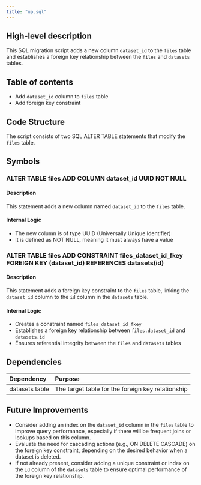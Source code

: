 ```yaml
---
title: "up.sql"
---
```


## High-level description
This SQL migration script adds a new column `dataset_id` to the `files` table and establishes a foreign key relationship between the `files` and `datasets` tables.

## Table of contents
- Add `dataset_id` column to `files` table
- Add foreign key constraint

## Code Structure
The script consists of two SQL ALTER TABLE statements that modify the `files` table.

## Symbols

### ALTER TABLE files ADD COLUMN dataset_id UUID NOT NULL
#### Description
This statement adds a new column named `dataset_id` to the `files` table.

#### Internal Logic
- The new column is of type UUID (Universally Unique Identifier)
- It is defined as NOT NULL, meaning it must always have a value

### ALTER TABLE files ADD CONSTRAINT files_dataset_id_fkey FOREIGN KEY (dataset_id) REFERENCES datasets(id)
#### Description
This statement adds a foreign key constraint to the `files` table, linking the `dataset_id` column to the `id` column in the `datasets` table.

#### Internal Logic
- Creates a constraint named `files_dataset_id_fkey`
- Establishes a foreign key relationship between `files.dataset_id` and `datasets.id`
- Ensures referential integrity between the `files` and `datasets` tables

## Dependencies
| Dependency | Purpose |
|:-----------|:--------|
| datasets table | The target table for the foreign key relationship |

## Future Improvements
- Consider adding an index on the `dataset_id` column in the `files` table to improve query performance, especially if there will be frequent joins or lookups based on this column.
- Evaluate the need for cascading actions (e.g., ON DELETE CASCADE) on the foreign key constraint, depending on the desired behavior when a dataset is deleted.
- If not already present, consider adding a unique constraint or index on the `id` column of the `datasets` table to ensure optimal performance of the foreign key relationship.